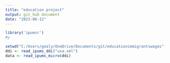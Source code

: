 ```yaml
---
title: "education project"
output: git_hub document 
date: "2023-06-12"
---
```

```r
library('ipumsr')
#y
```
```r
setwd("C:/Users/gealy/OneDrive/Documents/git/educationimmigrantswages")
ddi <- read_ipums_ddi("usa.xml")
data <- read_ipums_micro(ddi)
```



